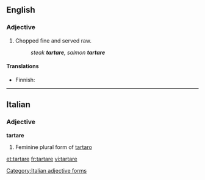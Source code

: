 {{wikipedia|steak tartare}}
==English==

===Adjective===
{{en-adj|-}}

# {{context|food}} Chopped fine and served raw.
#:''steak '''tartare''', salmon '''tartare'''''

====Translations====
{{trans-top}}
* Finnish: {{t-|fi|tartar}}
{{trans-mid}}
{{trans-bottom}}

----

==Italian==

===Adjective===
'''tartare''' {{f}}

# Feminine plural form of [[tartaro]]
[[Category:Italian adjective forms]]

[[et:tartare]]
[[fr:tartare]]
[[vi:tartare]]